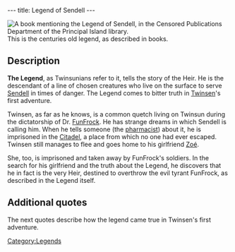 ---
title: Legend of Sendell
---

[[Image:Legend of Sendell.gif|right|frame|A book mentioning the Legend of Sendell, in the Censored Publications Department of the [[Principal Island]] [[library]].]]
This is the centuries old legend, as described in books.

{{Quote|
Quote=In the distant past, when the spheros, rabbibunnies, Quetches and grobos emerged from the original primordial soup, centuries before Dr. FunFrock's coup, a prophecy was pronounced. Its text is hardly remembered today and that is why people now refer to it as the "Legend". It explained how "the Heir," when his time had come, would be called to overthrow a tyrant! The secret of the Legend can still be learned somewhere in the White Leaf Desert.|
Character=A book in the [[library]] at [[Principal Island]]}}
{{Quote|
Quote=The day will come when someone from the present or future species will rise up and say, 'This world is mine from now on, and the key to all powers belongs to me!' This day will surely come because avarice and violence harbor in the hearts of all species of the universe. If the peril on this day is too great, the Chosen One will come forth. He will rise up against the tyrant and overthrow him. He will free and reunite the people, because throughout the years, the Chosen One's ancestors will have prepared him for his victory. They will have left information and weapons in his dwelling. The Chosen One, also known as the Heir, will, however, have to gather together four magical symbols if he hopes to be victorious: the Tunic, the Book of Bù, Sendell's Medallion and a Flask of Clear Water. On the day of peril Sendell will visit the Heir in his sleep and announce the coming of the final combat. The Heir will then have to go to the Well of Sendell where the goddess will endow her powers on him!|
Character=The legend according to the [[Book of Bù]]}}

==Description==
'''The Legend''', as Twinsunians refer to it, tells the story of the Heir. He is the descendant of a line of chosen creatures who live on the surface to serve [[Sendell]] in times of danger. The Legend comes to bitter truth in [[Twinsen]]'s first adventure.

Twinsen, as far as he knows, is a common quetch living on Twinsun during the dictatorship of Dr. [[FunFrock]]. He has strange dreams in which Sendell is calling him. When he tells someone (the [[pharmacist (quetch)|pharmacist]]) about it, he is imprisoned in the [[Citadel]], a place from which no one had ever escaped. Twinsen still manages to flee and goes home to his girlfriend [[Zoé]].

She, too, is imprisoned and taken away by FunFrock's soldiers. In the search for his girlfriend and the truth about the Legend, he discovers that he in fact is the very Heir, destined to overthrow the evil tyrant FunFrock, as described in the Legend itself.

==Additional quotes==
The next quotes describe how the legend came true in Twinsen's first adventure.

{{Quote|
Quote=Only the Heir could have survived in that Temple! You are the Chosen One that the prophecy spoke of. You are worthy of keeping the Book of Bù, Twinsen. It will allow you to decipher the runes and to speak to the animals. The prophecy that must be accomplished is also revealed in its pages: you must overthrow Dr. FunFrock, the despot who has destroyed the harmony that once existed on this planet. In my dreams, I saw him profaning the Well of Sendell, which caused the immediate destruction of this world. You must go to the Well of Sendell to save us from Dr. FunFrock. I don't know where this well is, but your ancestors must have left instructions for you, somewhere in your home.|
Character=The old man in the desert}}
{{Quote|
Quote=This room contains information and weapons that were amassed for generations to help the Heir who will, one day, be chosen from our descendants. The key to the room was passed down from generation to generation, but our ancestor Hégésippe was the last family member to retain the key. He was attacked and killed by the ruthless pirate LeBorgne during a sea voyage. Nobody knows where Leborgne's treasure, which undoubtedly contains the golden key to the room, is today.|
Character=Just outside the Heir's room, underneath Twinsen's house}}
{{Quote|
Quote=You who read this text, know that there are 3 Runic Stones in this world. Their locations are now indicated on your Holomap. They are large menhirs with runic text written on them. They will help the Heir in his quest for Sendell. The third stone will show the exact location of the Well of Sendell. In addition to the help provided by the text, each stone conceals a secret.|
Character=Inside the Heir's room}}
{{Quote|
Quote=I am the Eclipse Stone. The password for the Marked Stone is "BURBS". Which word will free me?|
Character=The first Runic Stone}}
{{Quote|
Quote=I am the Marked Stone. The password for the Eclipse Stone is "GIZMO". Which word will free me?|
Character=The second Runic Stone}}
{{Quote|
Quote=I am the stone of the Septentrion. The Well of Sendell is located at the summit of the rocky peak that is at the center of Polar island. Only the Heir can break the seal that bars the entrance.|
Character=The third Runic Stone}}
{{Quote|
Quote=I am Sendell, like all of those you see here, we are all Sendells. We are here to watch over a stellar entity that is in gestation, it will come into existence in a few centuries. As we can only act from the heart of the planet, we implanted a lineage of elected creatures among the species living on the surface. You are the current descendant of this family, and when FunFrock's threat had become too great, it was me that called to you in your dreams. The entity can now finish its gestation because you rid us of FunFrock. It would have died if he had gotten to it, and this world would have imploded, thanks to you it will continue to flourish. Return now to the surface, you can now erase the final traces that he left there.|
Character=Sendell}}

[[Category:Legends]]